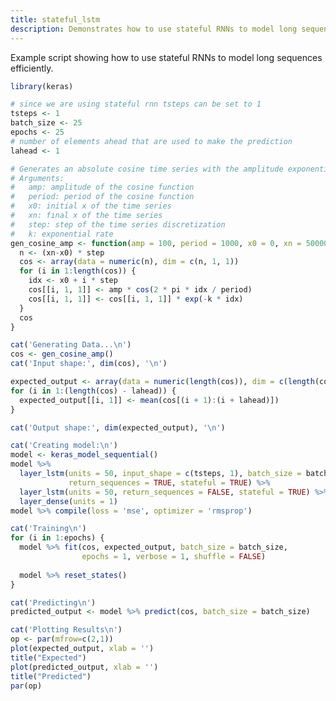 ```yaml
---
title: stateful_lstm
description: Demonstrates how to use stateful RNNs to model long sequences efficiently.
---
```

Example script showing how to use stateful RNNs to model long sequences
efficiently.


```r
library(keras)

# since we are using stateful rnn tsteps can be set to 1
tsteps <- 1
batch_size <- 25
epochs <- 25
# number of elements ahead that are used to make the prediction
lahead <- 1

# Generates an absolute cosine time series with the amplitude exponentially decreasing
# Arguments:
#   amp: amplitude of the cosine function
#   period: period of the cosine function
#   x0: initial x of the time series
#   xn: final x of the time series
#   step: step of the time series discretization
#   k: exponential rate
gen_cosine_amp <- function(amp = 100, period = 1000, x0 = 0, xn = 50000, step = 1, k = 0.0001) {
  n <- (xn-x0) * step
  cos <- array(data = numeric(n), dim = c(n, 1, 1))
  for (i in 1:length(cos)) {
    idx <- x0 + i * step
    cos[[i, 1, 1]] <- amp * cos(2 * pi * idx / period)
    cos[[i, 1, 1]] <- cos[[i, 1, 1]] * exp(-k * idx)
  }
  cos
}

cat('Generating Data...\n')
cos <- gen_cosine_amp()
cat('Input shape:', dim(cos), '\n')

expected_output <- array(data = numeric(length(cos)), dim = c(length(cos), 1))
for (i in 1:(length(cos) - lahead)) {
  expected_output[[i, 1]] <- mean(cos[(i + 1):(i + lahead)])
}

cat('Output shape:', dim(expected_output), '\n')

cat('Creating model:\n')
model <- keras_model_sequential()
model %>%
  layer_lstm(units = 50, input_shape = c(tsteps, 1), batch_size = batch_size,
             return_sequences = TRUE, stateful = TRUE) %>% 
  layer_lstm(units = 50, return_sequences = FALSE, stateful = TRUE) %>% 
  layer_dense(units = 1)
model %>% compile(loss = 'mse', optimizer = 'rmsprop')

cat('Training\n')
for (i in 1:epochs) {
  model %>% fit(cos, expected_output, batch_size = batch_size,
                epochs = 1, verbose = 1, shuffle = FALSE)
            
  model %>% reset_states()
}

cat('Predicting\n')
predicted_output <- model %>% predict(cos, batch_size = batch_size)

cat('Plotting Results\n')
op <- par(mfrow=c(2,1))
plot(expected_output, xlab = '')
title("Expected")
plot(predicted_output, xlab = '')
title("Predicted")
par(op)
```

